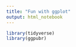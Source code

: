 ```yaml
---
title: "Fun with ggplot"
output: html_notebook
---
```


```r
library(tidyverse)
library(ggpubr)
```

```r

```
